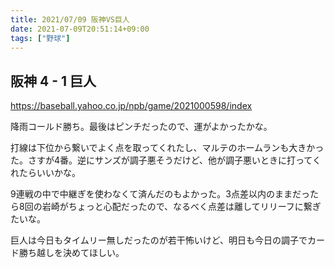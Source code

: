 ```yaml
---
title: 2021/07/09 阪神VS巨人
date: 2021-07-09T20:51:14+09:00
tags: ["野球"]
---
```


## 阪神 4 - 1 巨人

https://baseball.yahoo.co.jp/npb/game/2021000598/index

降雨コールド勝ち。最後はピンチだったので、運がよかったかな。

打線は下位から繋いでよく点を取ってくれたし、マルテのホームランも大きかった。さすが4番。逆にサンズが調子悪そうだけど、他が調子悪いときに打ってくれたらいいかな。

9連戦の中で中継ぎを使わなくて済んだのもよかった。3点差以内のままだったら8回の岩崎がちょっと心配だったので、なるべく点差は離してリリーフに繋ぎたいな。

巨人は今日もタイムリー無しだったのが若干怖いけど、明日も今日の調子でカード勝ち越しを決めてほしい。